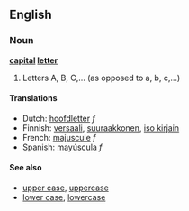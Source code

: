 == English ==
===Noun===
'''[[capital]] [[letter]]'''

# Letters A, B, C,... (as opposed to a, b, c,...)

====Translations====
*Dutch: [[hoofdletter]] ''f''
*Finnish: [[versaali]], [[suuraakkonen]], [[iso kirjain]]
*French: [[majuscule]] ''f''
*Spanish: [[mayúscula]] ''f''

====See also====
*[[upper case]], [[uppercase]]
*[[lower case]], [[lowercase]]